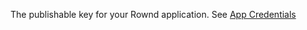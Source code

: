The publishable key for your Rownd application. See [App Credentials](/rownd/configuration/app-credentials)